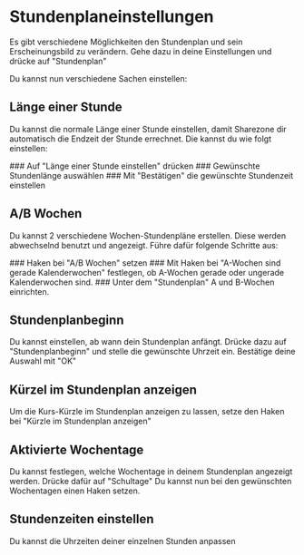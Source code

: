 
# Stundenplaneinstellungen

Es gibt verschiedene Möglichkeiten den Stundenplan und sein Erscheinungsbild zu verändern.
Gehe dazu in deine Einstellungen und drücke auf "Stundenplan"

Du kannst nun verschiedene Sachen einstellen:

## Länge einer Stunde
Du kannst die normale Länge einer Stunde einstellen, damit Sharezone dir automatisch die Endzeit der Stunde errechnet.
Die kannst du wie folgt einstellen:

<Steps>
### Auf "Länge einer Stunde einstellen" drücken
### Gewünschte Stundenlänge auswählen
### Mit "Bestätigen" die gewünschte Stundenzeit einstellen
</Steps>

## A/B Wochen
Du kannst 2 verschiedene Wochen-Stundenpläne erstellen. Diese werden abwechselnd benutzt und angezeigt.
Führe dafür folgende Schritte aus:

<Steps>
### Haken bei "A/B Wochen" setzen
### Mit Haken bei "A-Wochen sind gerade Kalenderwochen" festlegen, ob A-Wochen gerade oder ungerade Kalenderwochen sind.
### Unter dem "Stundenplan" A und B-Wochen einrichten.
</Steps>

## Stundenplanbeginn
Du kannst einstellen, ab wann dein Stundenplan anfängt.
Drücke dazu auf "Stundenplanbeginn" und stelle die gewünschte Uhrzeit ein.
Bestätige deine Auswahl mit "OK"

## Kürzel im Stundenplan anzeigen
Um die Kurs-Kürzle im Stundenplan anzeigen zu lassen, setze den Haken bei "Kürzle im Stundenplan anzeigen"

## Aktivierte Wochentage
Du kannst festlegen, welche Wochentage in deinem Stundenplan angezeigt werden.
Drücke dafür auf "Schultage"
Du kannst nun bei den gewünschten Wochentagen einen Haken setzen.

## Stundenzeiten einstellen
Du kannst die Uhrzeiten deiner einzelnen Stunden anpassen
